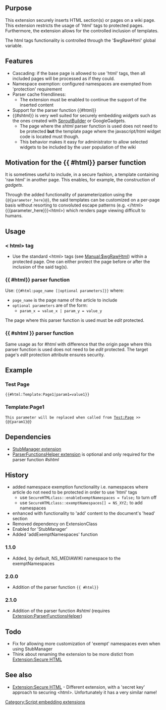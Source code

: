 {{Extension
|name        = SecureHTML
|status      = stable
|type1       = tag
|type2       = user rights
|author      = [[user:jldupont|Jean-Lou Dupont]]
|image       =
|version     = 2.1.0
|update      =
|mediawiki   = 1.10, 1.11, 1.12
|download    = [http://mediawiki.googlecode.com/svn/tags/SecureHTML/ SVN]
|readme      =
|changelog   = See SVN ($Id$)
|description = This extension securely inserts HTML section(s) or pages on a wiki page. 
|parameters  =
|rights      =
|example     =
}}
== Purpose==
This extension securely inserts HTML section(s) or pages on a wiki page. This extension restricts the usage of 'html' tags  to protected pages. Furthermore, the extension allows for the controlled inclusion of templates.

The html tags functionality is controlled through the '$wgRawHtml' global variable.

== Features ==
* Cascading: if the base page is allowed to use 'html' tags, then all included pages will be processed as if they could.
* Namespace exemption: configured namespaces are exempted from 'protection' requirement
* Parser cache friendliness: 
** The extension must be enabled to continue the support of the inserted content
* Support for the parser function <nowiki>{{#html}}</nowiki>
* <nowiki>{{#shtml}}</nowiki> is very well suited for securely embedding ''widgets'' such as the ones created with [http://http://www.sproutbuilder.com/ SproutBuilder] or GoogleGadgets.
** The page where the ''shtml'' parser function is used does not need to be protected '''but''' the template page where the javascript/html widget code is located must though.
** This behavior makes it easy for administrator to allow selected widgets to be included by the user population of the wiki

== Motivation for the {{ #html}} parser function ==
It is sometimes useful to include, in a secure fashion, a template containing 'raw html' in another page. This enables, for example, the construction of ''gadgets''.

Through the added functionality of parameterization using the <code>{@{parameter_here}@}</code>, the said templates can be customized on a per-page basis without resorting to convoluted escape patterns (e.g. <nowiki></html>{{{parameter_here}}}<html></nowiki>) which renders page viewing difficult to humans.

== Usage ==
=== < html> tag ===
* Use the standard <nowiki><html></nowiki> tags (see [[Manual:$wgRawHtml]]) within a protected page. One can either protect the page before or after the inclusion of the said tag(s).
=== {{ #html}} parser function ===
Use: <code>{{#html:page_name [|optional parameters]}}</code> where:
* <code>page_name</code> is the page name of the article to include
* <code>optional parameters</code> are of the form:
** <code>param_x = value_x | param_y = value_y </code>
The page where this parser function is used must be ''edit'' protected.

=== {{ #shtml }} parser function ===
Same usage as for ''#html'' with difference that the origin page where this parser function is used does not need to be ''edit'' protected. The target page's ''edit'' protection attribute ensures security.

== Example ==
=== Test Page ===
<code>{{#html:Template:Page1|param1=value1}}</code>
=== Template:Page1 ===
<code>This parameter will be replaced when called from [[Test:Page]] >> {@{param1}@}</code>

== Dependencies ==
* [[Extension:StubManager|StubManager extension]]
* [[Extension:ParserFunctionsHelper|ParserFunctionsHelper extension]] is optional and only required for the parser function ''#shtml''
{{Pear|SecureHTML}}

== History ==
* added namespace exemption functionality i.e. namespaces where article do not need to be protected in order to use 'html' tags
** use <code>SecureHTMLclass::enableExemptNamespaces = false; </code> to turn off
** use <code>SecureHTMLclass::exemptNamespaces[] = NS_XYZ; </code> to add namespaces
* enhanced with functionality to 'add' content to the document's 'head' section
* Removed dependency on ExtensionClass
* Enabled for 'StubManager'
* Added 'addExemptNamespaces' function
=== 1.1.0 ===
* Added, by default, NS_MEDIAWIKI namespace to the exemptNamespaces 
=== 2.0.0 ===
* Addition of the parser function <code>{{ #html}}</code>
=== 2.1.0 ===
* Addition of the parser function ''#shtml'' (requires [[Extension:ParserFunctionsHelper]])

== Todo ==
* Fix for allowing more customization of 'exempt' namespaces even when using StubManager
* Think about renaming the extension to be more distict from [[Extension:Secure HTML]]

==See also==
* [[Extension:Secure HTML]] - Different extension, with a 'secret key' approach to securing <nowiki><html></nowiki>. Unfortunately it has a very similar name! 

[[Category:Script embedding extensions]]
